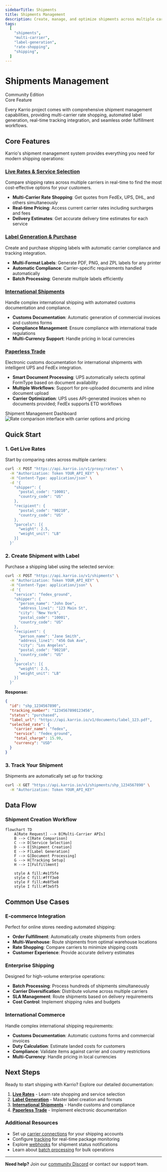 ```yaml
---
sidebarTitle: Shipments
title: Shipments Management
description: Create, manage, and optimize shipments across multiple carriers with intelligent routing
tags:
  [
    "shipments",
    "multi-carrier",
    "label-generation",
    "rate-shopping",
    "shipping",
  ]
---
```


# Shipments Management

<div className="flex gap-2 mb-6">
  <div className="inline-flex items-center rounded-md bg-green-50 px-2 py-1 text-xs font-medium text-green-700 ring-1 ring-inset ring-green-600/20 dark:bg-green-400/10 dark:text-green-400 dark:ring-green-400/30">
    <span className="text-xs">Community Edition</span>
  </div>
  <div className="inline-flex items-center rounded-md bg-blue-50 px-2 py-1 text-xs font-medium text-blue-700 ring-1 ring-inset ring-blue-700/10 dark:bg-blue-400/10 dark:text-blue-400 dark:ring-blue-400/30">
    <span className="text-xs">Core Feature</span>
  </div>
</div>

Every Karrio project comes with comprehensive shipment management capabilities, providing multi-carrier rate shopping, automated label generation, real-time tracking integration, and seamless order fulfillment workflows.

## Core Features

Karrio's shipment management system provides everything you need for modern shipping operations:

### [Live Rates & Service Selection](./live-rates)
Compare shipping rates across multiple carriers in real-time to find the most cost-effective options for your customers.

- **Multi-Carrier Rate Shopping**: Get quotes from FedEx, UPS, DHL, and others simultaneously
- **Real-time Pricing**: Access current carrier rates including surcharges and fees
- **Delivery Estimates**: Get accurate delivery time estimates for each service

### [Label Generation & Purchase](./label-generation)
Create and purchase shipping labels with automatic carrier compliance and tracking integration.

- **Multi-Format Labels**: Generate PDF, PNG, and ZPL labels for any printer
- **Automatic Compliance**: Carrier-specific requirements handled automatically
- **Batch Processing**: Generate multiple labels efficiently

### [International Shipments](./international)
Handle complex international shipping with automated customs documentation and compliance.

- **Customs Documentation**: Automatic generation of commercial invoices and customs forms
- **Compliance Management**: Ensure compliance with international trade regulations
- **Multi-Currency Support**: Handle pricing in local currencies

### [Paperless Trade](./paperless-trade)
Electronic customs documentation for international shipments with intelligent UPS and FedEx integration.

- **Smart Document Processing**: UPS automatically selects optimal FormType based on document availability
- **Multiple Workflows**: Support for pre-uploaded documents and inline document upload
- **Carrier Optimization**: UPS uses API-generated invoices when no documents provided; FedEx supports ETD workflows

<div className="bg-gray-50 dark:bg-gray-900 rounded-lg p-4 my-6">
  <div className="text-sm text-gray-600 dark:text-gray-400 mb-2">
    Shipment Management Dashboard
  </div>
  <div className="bg-white dark:bg-gray-800 rounded border overflow-hidden">
    <img
      src="/docs/karrio-shipments.png"
      alt="Rate comparison interface with carrier options and pricing"
      className="w-full h-auto"
    />
  </div>
</div>

## Quick Start

### 1. Get Live Rates

Start by comparing rates across multiple carriers:

```bash
curl -X POST "https://api.karrio.io/v1/proxy/rates" \
  -H "Authorization: Token YOUR_API_KEY" \
  -H "Content-Type: application/json" \
  -d '{
    "shipper": {
      "postal_code": "10001",
      "country_code": "US"
    },
    "recipient": {
      "postal_code": "90210",
      "country_code": "US"
    },
    "parcels": [{
      "weight": 2.5,
      "weight_unit": "LB"
    }]
  }'
```

### 2. Create Shipment with Label

Purchase a shipping label using the selected service:

```bash
curl -X POST "https://api.karrio.io/v1/shipments" \
  -H "Authorization: Token YOUR_API_KEY" \
  -H "Content-Type: application/json" \
  -d '{
    "service": "fedex_ground",
    "shipper": {
      "person_name": "John Doe",
      "address_line1": "123 Main St",
      "city": "New York",
      "postal_code": "10001",
      "country_code": "US"
    },
    "recipient": {
      "person_name": "Jane Smith",
      "address_line1": "456 Oak Ave",
      "city": "Los Angeles",
      "postal_code": "90210",
      "country_code": "US"
    },
    "parcels": [{
      "weight": 2.5,
      "weight_unit": "LB"
    }]
  }'
```

**Response:**

```json
{
  "id": "shp_1234567890",
  "tracking_number": "1234567890123456",
  "status": "purchased",
  "label_url": "https://api.karrio.io/v1/documents/label_123.pdf",
  "selected_rate": {
    "carrier_name": "fedex",
    "service": "fedex_ground",
    "total_charge": 15.99,
    "currency": "USD"
  }
}
```

### 3. Track Your Shipment

Shipments are automatically set up for tracking:

```bash
curl -X GET "https://api.karrio.io/v1/shipments/shp_1234567890" \
  -H "Authorization: Token YOUR_API_KEY"
```

## Data Flow

### Shipment Creation Workflow

```mermaid
flowchart TD
    A[Rate Request] --> B[Multi-Carrier APIs]
    B --> C[Rate Comparison]
    C --> D[Service Selection]
    D --> E[Shipment Creation]
    E --> F[Label Generation]
    F --> G[Document Processing]
    G --> H[Tracking Setup]
    H --> I[Fulfillment]

    style A fill:#e1f5fe
    style C fill:#fff3e0
    style F fill:#e8f5e8
    style I fill:#f3e5f5
```

## Common Use Cases

### E-commerce Integration

Perfect for online stores needing automated shipping:

- **Order Fulfillment**: Automatically create shipments from orders
- **Multi-Warehouse**: Route shipments from optimal warehouse locations
- **Rate Shopping**: Compare carriers to minimize shipping costs
- **Customer Experience**: Provide accurate delivery estimates

### Enterprise Shipping

Designed for high-volume enterprise operations:

- **Batch Processing**: Process hundreds of shipments simultaneously
- **Carrier Diversification**: Distribute volume across multiple carriers
- **SLA Management**: Route shipments based on delivery requirements
- **Cost Control**: Implement shipping rules and budgets

### International Commerce

Handle complex international shipping requirements:

- **Customs Documentation**: Automatic customs forms and commercial invoices
- **Duty Calculation**: Estimate landed costs for customers
- **Compliance**: Validate items against carrier and country restrictions
- **Multi-Currency**: Handle pricing in local currencies

## Next Steps

Ready to start shipping with Karrio? Explore our detailed documentation:

1. **[Live Rates](./live-rates)** - Learn rate shopping and service selection
2. **[Label Generation](./label-generation)** - Master label creation and formats
3. **[International Shipments](./international)** - Handle customs and compliance
4. **[Paperless Trade](./paperless-trade)** - Implement electronic documentation

### Additional Resources

- Set up [carrier connections](/docs/products/carrier-connections) for your shipping accounts
- Configure [tracking](/docs/products/tracking) for real-time package monitoring
- Explore [webhooks](/docs/products/webhooks) for shipment status notifications
- Learn about [batch processing](/docs/products/batch-processing) for bulk operations

---

**Need help?** Join our [community Discord](https://discord.gg/karrio) or contact our support team.
